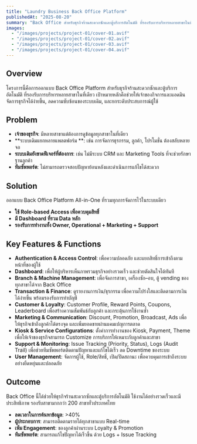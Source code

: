 ```yaml
---
title: "Laundry Business Back Office Platform"
publishedAt: "2025-08-20"
summary: "Back Office สำหรับธุรกิจร้านสะดวกซักและตู้บริการอัตโนมัติ ที่รองรับการบริหารหลายสาขาในที่เดียว"
images:
  - "/images/projects/project-01/cover-01.avif"
  - "/images/projects/project-01/cover-02.avif"
  - "/images/projects/project-01/cover-03.avif"
  - "/images/projects/project-01/cover-04.avif"
---
```


## Overview
โครงการนี้คือการออกแบบ Back Office Platform สำหรับธุรกิจร้านสะดวกซักและตู้บริการอัตโนมัติ ที่รองรับการบริหารหลายสาขาในที่เดียว
เป้าหมายหลักคือช่วยให้เจ้าของกิจการและแอดมิน จัดการธุรกิจได้ง่ายขึ้น, ลดความซับซ้อนของระบบเดิม, และยกระดับประสบการณ์ผู้ใช้

## Problem
- **เจ้าของธุรกิจ**: มีหลายสาขาแต่ต้องการดูข้อมูลทุกสาขาในที่เดียว
- **ระบบเดิมแยกหลายแพลตฟอร์ม **: เช่น การจัดการธุรกรรม, ลูกค้า, โปรโมชั่น ต้องสลับหลายจอ
- **ระบบเดิมยังขาดฟีเจอร์ที่ต้องการ**: เช่น ไม่มีระบบ CRM และ Marketing Tools ที่จะช่วยรักษาฐานลูกค้า
- **ทีมซัพพอร์ต**: ไม่สามารถตรวจสอบปัญหาย้อนหลังและดำเนินการแก้ไขได้สะดวก

## Solution
ออกแบบ Back Office Platform All-in-One ที่รวมทุกการจัดการไว้ในระบบเดียว
- **ใช้ Role-based Access เพื่อควบคุมสิทธิ์**
- **มี Dashboard ที่รวม Data หลัก**
- **รองรับการทำงานทั้ง Owner, Operational + Marketing + Support**

## Key Features & Functions
- **Authentication & Access Control**: เพื่อความปลอดภัย และแยกสิทธิ์การเข้าถึงตามหน้าที่ของผู้ใช้
- **Dashboard**: เพื่อให้ผู้บริหารเห็นภาพรวมธุรกิจอย่างรวดเร็ว และช่วยตัดสินใจได้ทันที
- **Branch & Machine Management**: เพื่อจัดการสาขา, เครื่องซัก–อบ, ตู้ vending ของทุกสาขาได้จาก Back Office
- **Transaction & Finance**: ดูรายงานการเงิน/ธุรกรรม เพื่อความโปร่งใสและติดตามการเงินได้ง่ายขึ้น พร้อมรองรับการทำบัญชี
- **Customer & Loyalty**: Customer Profile, Reward Points, Coupons, Leaderboard เพื่อสร้างความสัมพันธ์กับลูกค้า และกระตุ้นการใช้งานซ้ำ
- **Marketing & Communication**: Discount, Promotion, Broadcast, Ads เพื่อให้ธุรกิจเข้าถึงลูกค้าได้ตรงจุด และเพิ่มยอดขายผ่านแคมเปญการตลาด
- **Kiosk & Service Configurations**: ตั้งค่าการทำงานของ Kiosk, Payment, Theme เพื่อให้เจ้าของธุรกิจสามารถ Customize การบริการให้เหมาะกับลูกค้าและสาขา
- **Support & Monitoring**: Issue Tracking (Priority, Status), Logs (Audit Trail) เพื่อช่วยทีมซัพพอร์ตติดตามปัญหาและแก้ไขได้เร็ว ลด Downtime ของระบบ
- **User Management**: จัดการผู้ใช้, Role/สิทธิ์, เปิด/ปิดสถานะ เพื่อควบคุมการเข้าถึงระบบอย่างยืดหยุ่นและปลอดภัย

## Outcome
Back Office นี้ได้ช่วยให้ธุรกิจร้านสะดวกซักและตู้บริการอัตโนมัติ ใช้งานได้อย่างรวดเร็วและมีประสิทธิภาพ รองรับสาขามากกว่า 200 สาขาทั่วประเทศไทย
- **ลดเวลาในการค้นหาข้อมูล**: >40%
- **ผู้ประกอบการ**: สามารถติดตามรายได้ทุกสาขาแบบ Real-time
- **เพิ่ม Engagement**: ของลูกค้าผ่านระบบ Loyalty & Promotion
- **ทีมซัพพอร์ต**: สามารถแก้ไขปัญหาได้เร็วขึ้น ด้วย Logs + Issue Tracking

